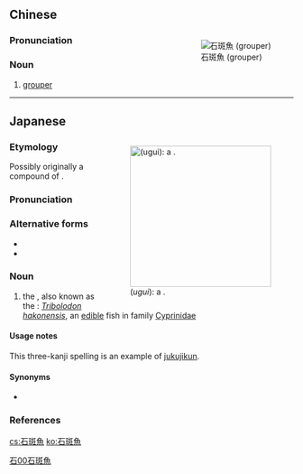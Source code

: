 {{also|石斑鱼}}
==Chinese==
{{zh-forms|s=石斑鱼}}
<div style="float:right;">
[[Image:Georgia Aquarium - Giant Grouper.jpg|thumb|right|石斑魚 (grouper)]]
</div>

===Pronunciation===
{{zh-pron
|m=shíbānyú
|c=sek6 baan1 jyu4-2
|cat=n
}}

===Noun===
{{zh-noun}}

# [[grouper]]

[[Category:zh:Fish|石00石斑魚]]

----

==Japanese==
<div style="float:right;">
{{wikipedia|lang=ja}}
{{wikipedia|Tribolodon}}
[[File:Tribolodon_hakonensis,_-Higashiyama_Zoo,_-Nov._2011_a.jpg|thumb|250px|{{lang|ja|ウグイ}} (''ugui''): a {{vern|Japanese dace}}.]]
</div>
{{ja-kanjitab|yomi=irr|sort=うぐい}}

===Etymology===
Possibly originally a compound of {{compound|lang=ja|sort=うぐい|鵜|tr1=u|t1=cormorant|食い|tr2=kui|t2=eating, gobbling}}.

===Pronunciation===
{{ja-pron|yomi=irr|うぐい|acc=0|acc_ref=DJR}}

===Alternative forms===
* {{l|ja|ウグイ}}
* {{l|ja|鯎}}

===Noun===
{{ja-noun|うぐい|ウグイ|hhira=うぐひ}}

# the {{vern|Japanese dace}}, also known as the {{vern|big-scaled redfin}}: ''[[Tribolodon hakonensis]]'', an [[edible]] fish in family [[Cyprinidae]]

====Usage notes====
This three-kanji spelling is an example of [[熟字訓#Japanese|jukujikun]]. {{U:ja:biology|ウグイ}}

====Synonyms====
* {{ja-r|丸太|まるた}}

===References===
<references/>

[[cs:石斑魚]]
[[ko:石斑魚]]